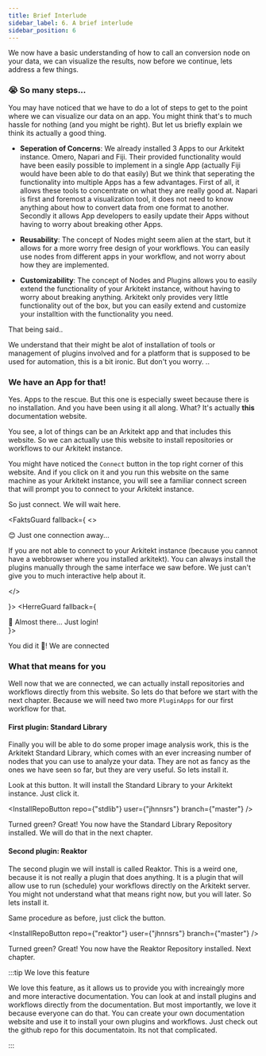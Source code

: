 ```yaml
---
title: Brief Interlude
sidebar_label: 6. A brief interlude
sidebar_position: 6
---
```



We now have a basic understanding of how to call an conversion node on your data, we can visualize the results, now before we continue, lets address a few things.

### 😭 So many steps...

You may have noticed that we have to do a lot of steps to get to the point where we can visualize our data on an app. You might think that's to much hassle for nothing (and
you might be right). But let us briefly explain we think its actually a good thing.

- **Seperation of Concerns**: We already installed 3 Apps to our Arkitekt instance. Omero, Napari and Fiji. Their provided functionality would
  have been easily possible to implement in a single App (actually Fiji would have been able to do that easily) But we think that seperating the functionality into multiple Apps has a few advantages.
  First of all, it allows these tools to concentrate on what they are really good at. Napari is first and foremost a visualization tool, it does not need to know anything about how to convert
  data from one format to another. Secondly it allows App developers to easily update their Apps without having to worry about breaking other Apps.

- **Reusability**: The concept of Nodes might seem alien at the start, but it allows for a more worry free design of your workflows. You can easily use nodes from different apps
  in your workflow, and not worry about how they are implemented.

- **Customizability**: The concept of Nodes and Plugins allows you to easily extend the functionality of your Arkitekt instance, without having to worry about breaking anything. Arkitekt
  only provides very little functionality out of the box, but you can easily extend and customize your installtion with the functionality you need.

That being said..

We understand that their might be alot of installation of tools or management of plugins involved and for a platform that is supposed to be used for automation, this is a bit
ironic. But don't you worry. ..

### We have an App for that!

Yes. Apps to the rescue. But this one is especially sweet because there is no installation. And you have been using it all along.
What? It's actually **this** documentation website.

You see, a lot of things can be an Arkitekt app and that includes this website. So we can actually use this website to install repositories or workflows to our Arkitekt instance.

You might have noticed the `Connect` button in the top right corner of this website. And if you click on it and you run this website on the same machine as your Arkitekt instance,
you will see a familiar connect screen that will prompt you to connect to your Arkitekt instance.

So just connect. We will wait here.

<FaktsGuard fallback={
<>
<div className="bg-back-800 p-3 text-center rounded rounded-md mb-2">
 😊 Just one connection away... 
</div>
 
<Admonition type="warning" title="Not able to connect?">

If you are not able to connect to your Arkitekt instance (because you cannot have a webbrowser where you installed arkitekt). You can always install the plugins manually through the same interface we saw before. We just can't give you
to much interactive help about it.

</Admonition>
 
</>
 
 
 }> 
<HerreGuard fallback={<div className="bg-back-800 p-3 text-center rounded rounded-md  mb-2 "> 🥹 Almost there... Just login! </div>}>

<div className="bg-green-300 text-center text-black p-3 rounded rounded-md ">
  You did it 🥰! We are connected
</div>

### What that means for you

Well now that we are connected, we can actually install repositories and workflows directly from this website. So lets do that before we start with the next chapter.
Because we will need two more `PluginApps` for our first workflow for that.

#### First plugin: Standard Library

Finally you will be able to do some proper image analysis work, this is the Arkitekt Standard Library, which comes with an ever increasing number of nodes that you can use
to analyze your data. They are not as fancy as the ones we have seen so far, but they are very useful. So lets install it.

Look at this button. It will install the Standard Library to your Arkitekt instance. Just click it.

<InstallRepoButton repo={"stdlib"} user={"jhnnsrs"} branch={"master"} />

Turned green? Great! You now have the Standard Library Repository installed. We will do that in the next chapter.

#### Second plugin: Reaktor

The second plugin we will install is called Reaktor. This is a weird one, because it is not really a plugin that does anything. It is a plugin that will allow use to run
(schedule) your workflows directly on the Arkitekt server. You might not understand what that means right now, but you will later. So lets install it.

Same procedure as before, just click the button.

<InstallRepoButton repo={"reaktor"} user={"jhnnsrs"} branch={"master"} />

Turned green? Great! You now have the Reaktor Repository installed. Next chapter.

:::tip We love this feature

We love this feature, as it allows us to provide you with increaingly more and more interactive documentation. You can look at and install plugins and workflows directly from the documentation.
But most importantly, we love it because everyone can do that. You can create your own documentation website and use it to install your own plugins and workflows. Just check out the github repo for
this documentatoin. Its not that complicated.

:::

</HerreGuard>
</FaktsGuard>
